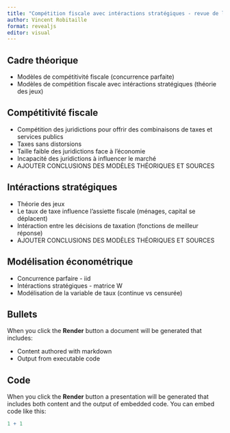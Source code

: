 ```yaml
---
title: "Compétition fiscale avec intéractions stratégiques - revue de littérature sur les modèles empiriques"
author: Vincent Robitaille
format: revealjs
editor: visual
---
```


## Cadre théorique

- Modèles de compétitivité fiscale (concurrence parfaite)
- Modèles de compétition fiscale avec intéractions stratégiques (théorie des jeux)

## Compétitivité fiscale
- Compétition des juridictions pour offrir des combinaisons de taxes et services publics
- Taxes sans distorsions
- Taille faible des juridictions face à l'économie
- Incapacité des juridictions à influencer le marché
- AJOUTER CONCLUSIONS DES MODÈLES THÉORIQUES ET SOURCES

## Intéractions stratégiques
- Théorie des jeux
- Le taux de taxe influence l'assiette fiscale (ménages, capital se déplacent)
- Intéraction entre les décisions de taxation (fonctions de meilleur réponse)
- AJOUTER CONCLUSIONS DES MODÈLES THÉORIQUES ET SOURCES

## Modélisation économétrique
- Concurrence parfaire - iid
- Intéractions stratégiques - matrice W
- Modélisation de la variable de taux (continue vs censurée)

## Bullets

When you click the **Render** button a document will be generated that includes:

-   Content authored with markdown
-   Output from executable code

## Code

When you click the **Render** button a presentation will be generated that includes both content and the output of embedded code. You can embed code like this:

```r
1 + 1
```
